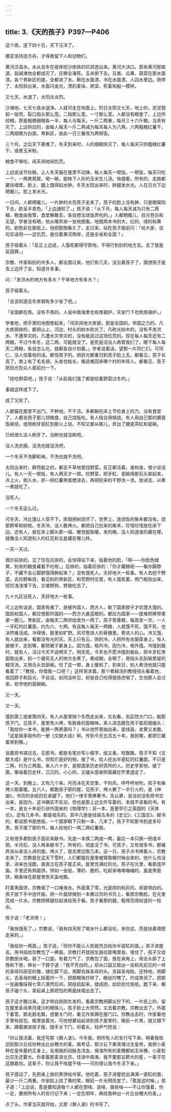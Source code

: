 ```yaml
---
---
---
```

title: 3.《天的孩子》P397—P406
---





这个雨，连下四十日，天下汪洋了。

挪亚坚持造方舟，才得救留下人和动物们。

黄河泛滥水。水从去冬在堤岸挖沙炼铁的坑洞透出来。黄河大决口。原来黄河那故道，盐碱滩地全都成灾了。庄稼全淹死。玉米倒下去。豆类、瓜果、蔬菜在那水面漂。各个育新区的屋，全都进了水。鞋在水面漂。书在水面漂。人囚水里边。雨停了，太阳斜出来，水面闪金光，漂的麦垛、房梁、死畜和船一模样。

又七天，水退了，太阳炎炎烈。

沙滩地，七天七夜水退净。人就可走在地面上。烈日炎照又七天，地上的，淤泥翘起一层壳。裂口指头那么宽。二指那么宽。一寸那么宽。人都没有粮食了。上边供给粮，原是粗粮细粮各一半，每人与每天，一斤二两重，每月三十六斤粮。当真有灾了。上边供应的，由每人每天一斤二两减为每天每人为八两，六两粗粮红薯干，二两细粮为白面。育新区，由此一日三餐改为两顿饭。

三个月，之后天下更难了。冬天到来时，人的细粮除灭了，每人每天只供粗粮红薯干。或者玉米粉。

粮食不够吃，闹天闹地闹饥荒。

上边说话节俭粮，让人冬天猫在屋里不动弹，每人每天一顿饭。一顿饭，每天只吃一个，一两黑窝窝，喝一碗，能映下人形的玉米生儿汤。快捷着，所有的，走路都要扶墙壁。脸上、腿上饿得起水肿。冬天太阳出来时，肿腿发水光。人在日光下边晒暖儿，脸上发水光。

一日间，人都晒暖儿，一片肿的水亮孩子走来了。孩子的脸上没有肿，只是眼窝陷下去，脸呈半青色。「上边通知了，」孩子说：「从下月，每人每天减为只有二两粮，粮食由我管，食堂解散去，各自想法烧饭弄吃的。」人都晒暖儿，目光苍白和无望。学者没有晒，他从哪弄来一张地图看。地图两本书的大，红的、绿的和黄的，颜色彩在那纸上。他把那图看久了，走过来，站在孩子面前问：「给大家，说句实话吧——这饥荒，是仅着黄河两岸，还是全省和全国？」

孩子摇着头：「反正上边说，人饿死都得守原地，不得行到别的地方去。去了就是反国罪。」

宗教、作家和别的许多人，都全围过来。他们有几天，没见着孩子了，猜想孩子是去上边开了会，知道许多事。

问：「发洪水的地方有多大？干旱地方有多大？」

孩子摇着头。

「总该知道去冬炼钢有多少省了吧。」

「全国都在炼。没有不炼的。人说中南海里也有炼钢炉，天安门下也筑炼钢炉。」

学者他，把手里的地图卷起来，「闯天闹地大炼钢，那是全国的。举国之力的。凡大炼钢铁的，都把山上、河边、村头的树木砍光了。凡砍光树木的，没有不发洪水、不遭旱灾的。凡遭水灾旱灾的，没有能逃过这场饥荒的。现在每人每天还有二两粮，不过今年冬，这二两，可能就没了。是死是活没人再管我们了。眼下每人每天二两粮，各自怎么吃，就都各自计划着。」学者说着话，望那一片同仁们。可同仁，没人信着他的话。都信孩子的。把目光都重归到孩子脸上去。都看见，孩子长高了，唇上有了毛毛胡，头发也枯长，像逃难回来哪个村的年轻人。都看见，孩子把目光在众人面前扫一下。

「挖吃野菜吧，」孩子说：「从前我们饿了都是挖着野菜过冬的。」

事就这样成下了。

成了又败了。

人都猫在屋里不出门。不种地。不干活。多都躺在床上节俭身上的力。没有食堂了，人都去孩子那儿领粮食，自己烧饭吃。有人结合用锅烧。有人用自己那的搪瓷饭碗烧。或用刷牙瓷缸到那火上烧。不知又都从哪儿，弄出了搪瓷茶缸和瓷碗。

已经很久没人刷牙了。没刷也就没刷吧。

没人洗衣服。没洗也就没洗吧，

一个冬天不洗脚和袜。不洗也就不洗吧。

太阳出来时，群而股之的，都去干草地里找野菜。反正都活着。谁和谁，很少说话儿。有人一天一顿饭，有人两天才一顿。捡野菜，把牙缸、瓷碗用那石头架起来，点上火，倒入水，抓一把红薯黑面搅进去，再把挖来的干野洗一洗，放进去，以煮一煮就吃了。

没死人。

一个冬天这么过。

可冬天，冷比饿让人受不下。炼钢把树烧尽了，世界上，连烧饭的柴禾都没有。烧那野草和树枝。冬天冷，没人敢烤火。都把自己捡来的柴禾，珍惜珍惜放在床下边。还有人，放在床上脚头那一端，睡觉能取暖。发的粮，没人知道谁的藏在哪，就像没人知道别人的红花和五星藏在哪儿样。

一天一天过。

偶尔前排的，见了住在后排的，会惊得站下来，指着他的脸，「呀——你脸色蜡黄，别发的粮食藏着不吃呀。」后排的，指着前排的：「你才藏粮呢——看你脚脖子，不藏不会让脚脖饿得肿起来？」没有饿死人，天好地大一桩事。有人去挖干野菜，去捡野柴烧，看见别的育新区，和荒野村庄里，有人饿死着，用门板抬出来，挖坑浅浅埋下去，又被野狗、野狼吃去了。

九十九区没死人，天好地大一桩事。

可上边有话说，国家有难了，是被外国人、西方人，勒了国家脖子才饥馑大饿的。国民和国人，都应恨那外国的——西方大鼻蓝眼的。都应为国家——度难把裤带束紧一圈儿。育新区，由每天二两供给改为一两了。孩子管着粮，每周发一次，一人一牙缸的红薯面，约为六、七两。有这每人每天一两粮，人就饿不死。饿不死，也决然难活成。冷得很，屋里如旷野。风可卷进人的骨髓里。卷进人的心。冷又饿，有人就出来，看那没有光的天。天上只有云，阴的冷，人把所有衣服穿身上。有人披被子，走到哪，都把被子裹身上。因为饿，格外冷。因为冷，格外饿。冷饿到极时，就有人，活过今天不说明天了。明天死，今天也不愿冷饿到极处，把半牙缸黑面取出来，到一个避风无人的地方全煮了。煮成糊，全喝了，用指头去刮碗里留的糊渍汤。又用舌头去舔碗。吃了这一顿，身上暖和了，到来日，别人煮汤他就只能看着了：「教授，你借我一口吧？」这样哭求着。那个煮糊汤的教授扭头看着他，收回脖子和目光，不说话，如同没听见，却是自己吃得狼吞虎咽了，生怕那人会过来，抢夺他的面糊碗。

又一天。

又一天。

饿到第三或者第四天，有人从屋里揣个东西走出来，左右看，去区院大门口，敲那孩子门。见孩子，屋里有火烤，有股香的面糊味。来人进去跪在孩子面前就磕头：「我给你一本书，能换一两黑面吗？」书从他怀里抽出来，是线装，发黄又发脆。「这是我家祖传的一册《文献大成》啊，传到今天五百五十年，我到哪，都把它藏着带到哪。」

说着把书递过去，见那书，都是毛笔抄写小楷字，纸又柔，轻飘飘。孩子不知《文献大成》是什么书，但知它是好的物。接了书，给人挖出半瓷缸的红薯面。不只是二两，约为三两面。来人六十岁，是那国家历史研究所的人。历史学家他，接了面，像端着历史样，沉沉的，小心的，又磕头感谢把面藏在怀里退走了。

这一天，到晚上，又有几个来。月亮冰在天空里，干的风，呼呼呼地吹。孩子有柴烤火取着暖。五六人，都跪孩子那的屋，见孩子，烤火撕了一半引火的，是《神曲》，书页的余纸扔在桌腿下。他们一律手里捧著书，先认罪，说当初没有把书交出来，是因为，这书确实不反动，但也是那上边文件写着的、本就不该看的书。有一本，是五十年前引进外国来的《物理学》；另一本，是更早引之英国的《天体论》。还有几本书，都是祖先的。其中几册是线装古本的《史记》、《三国志》。献书的，都说那书是绝版，一个国家眼下只剩一本、几本了。孩子不知那书到底多珍贵。孩子接了那的书，每人给他们一两二两红薯面。

又有很多都到孩子面前来献书。先是一本换二两或一两，最后一本只换一把或半把。半月后，没人再来献书了。所有的，彻底没了书。可孩子，又有很多书，都被弄进从来没人进的屋。烤火了，就去里边取几本。这一日，孩子点书烤着火，宗教走来了。宗教是在这天下雪时，人们都猫在屋里被窝取暖时候出来的。他什么也没拿，进来也没跪，直直立在孩子屋正央。屋里充满红的光。孩子在光里，看那连环画，手里还有熟面饼。饼如一张纸，薄的、脆的，吃起来咯咯嘣嘣的。虽是黑面饼，粮香味在那屋里弥天盖地飘。

盯着黑面饼，宗教咽了一口唾液水。外面落了雪，光是阴的和灰的，却是明白的。孩子放下手中连环画，把一片面饼搁到一本撕过页的书页上，看那宗教脸，在光里亮成一片水。宗教把裤腿拉起递给孩子看。孩子看那的腿，粗得亮得如竖的一柱水。

孩子说：「老天呀！」

「我快饿死了，」宗教说，「我有四天除了喝水什么都没吃，来你这，而是扶着墙壁走来的。」

「我给你一两面，」孩子说，「但你不能让人知我凭白给你半瓷缸的面。」孩子进屋去，用书纸给宗教包了一捧面。宗教打开就把生面往那嘴里吞。噎住了，孩子又给宗教倒水喝。吞了一口面，有着力气了，宗教包了面，放在桌角上，用舌头舔了上唇和下唇，伸长一下脖子道：「我不凭白的。」却从口袋又取出一张和先前交的一样的圣母玛丽亚的像，铺在脚下边，用脚去跺圣母的头。去踩圣母脸。还特地，用脚尖，去圣母的眼上踩着拧一下，把那眼珠拧碎了。眼给拧瞎了。拧成黑洞了。把那一张画像踩得七零八落然后间，把纸拾起来，揉成团，如捡拾垃圾纸，跪下来，朝孩子磕个头，拿起桌上那把包的黑面扶墙出去了。

孩子这才醒过来。这才明白刚刚生发的，看着宗教用脚尖拧下的、一片纸上的、留在屋里圣母黑亮揉沙的眼珠儿，孩子脸上大愕然。又去看宗教。宗教出去了。外面下着雪，鹅毛鹅毛飘，想要关门时，看见作家蹲在屋门口。宗教出去时，作家看他手里有纸包，眼里放着光，可他想要站起进到孩子屋里时，眼前一片黑，就又蹲下来，蹲着挪进孩子屋，随手关下门，仰着头，轻声气短说：

「你让我活着，我还写那《罪人录》。今冬我，把所有人的言行写下来，明春我依旧到那沙丘给你种出比谷穗大的麦。我考证，那沙丘下果真埋过古皇帝，我把小麦种在皇帝墓的正身上，全用我的动脉去浇血，保准所有的麦穗都如玉米穗，小麦粒比花生还要大。你拿着那麦进北京，住进中南海，我不要那五颗大的星，一辈子在这跟着你。这辈子，你让我干啥就干啥——可你得让我今冬活下来。」

孩子感动了，先把桌上放的黑饼给作家。他吃着，孩子进屋挖出满满一瓷缸的面，最少一斤二两重。作家脸上挂了黄的笑，眼前一片光明亮堂了。「愈是这时候，」孩子道：「上边说，愈是要知道每个人都在想啥、说啥、做些啥——不让你饿着，你一定，要把所有人的言行记下来；一定在明年，再给我种出一片比谷穗大的麦。」

点了头，作家当天就开始，又那《罪人录》的书写了。